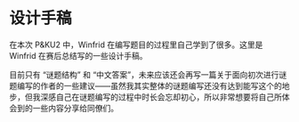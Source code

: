 # 设计手稿

在本次 P&KU2 中，Winfrid 在编写题目的过程里自己学到了很多。这里是 Winfrid 在赛后总结写的一些设计手稿。

目前只有 “谜题结构” 和 “中文答案”，未来应该还会再写一篇关于面向初次进行谜题编写的作者的一些建议——虽然我其实整体的谜题编写还没有达到能写这个的地步，但我深感自己在谜题编写的过程中时长会忘却初心，所以非常想要将自己所体会到的一些内容分享给同僚们。
